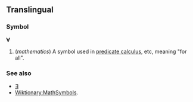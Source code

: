 ==Translingual==
===Symbol===
'''∀'''

#(''mathematics'') A symbol used in [[predicate calculus]], etc, meaning "for all".

===See also===
*[[∃]]
*[[Wiktionary:MathSymbols]].